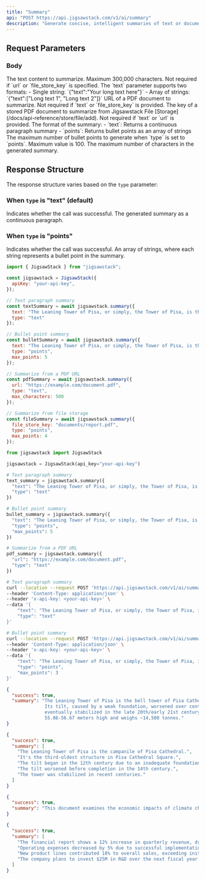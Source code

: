 ```yaml
---
title: "Summary"
api: "POST https://api.jigsawstack.com/v1/ai/summary"
description: "Generate concise, intelligent summaries of text or documents with AI"
---
```


## Request Parameters

### Body

<ParamField body="text" type="string | string[]">
  The text content to summarize. Maximum 300,000 characters.
  Not required if `url` or `file_store_key` is specified.
  The `text` parameter supports two formats:
  - Single string: `{"text":"Your long text here"}`
  - Array of strings: `{"text":["Long text 1", "Long text 2"]}`
</ParamField>

<ParamField body="url" type="string">
  URL of a PDF document to summarize.
  Not required if `text` or `file_store_key` is provided.
</ParamField>

<ParamField body="file_store_key" type="string">
  The key of a stored PDF document to summarize from Jigsawstack File 
  [Storage](/docs/api-reference/store/file/add).
  Not required if `text` or `url` is provided.
</ParamField>

<ParamField body="type" type="string" default="text">
  The format of the summary:
  - `text`: Returns a continuous paragraph summary
  - `points`: Returns bullet points as an array of strings
</ParamField>

<ParamField body="max_points" type="number" default="2">
  The maximum number of bullet points to generate when `type` is set to `points`.
  Maximum value is 100.
</ParamField>

<ParamField body="max_characters" type="number">
  The maximum number of characters in the generated summary.
</ParamField>

<Snippet file="header.mdx" />

## Response Structure

The response structure varies based on the `type` parameter:

### When `type` is "text" (default)

<ResponseField name="success" type="boolean">
  Indicates whether the call was successful.
</ResponseField>

<ResponseField name="summary" type="string">
  The generated summary as a continuous paragraph.
</ResponseField>

### When `type` is "points"

<ResponseField name="success" type="boolean">
  Indicates whether the call was successful.
</ResponseField>

<ResponseField name="summary" type="string[]">
  An array of strings, where each string represents a bullet point in the summary.
</ResponseField>

<RequestExample>

```javascript Javascript
import { JigsawStack } from "jigsawstack";

const jigsawstack = JigsawStack({
  apiKey: "your-api-key",
});

// Text paragraph summary
const textSummary = await jigsawstack.summary({
  text: "The Leaning Tower of Pisa, or simply, the Tower of Pisa, is the campanile, or freestanding bell tower, of Pisa Cathedral. It is situated behind the Cathedral and is the third-oldest structure in the city's Cathedral Square, after the Cathedral and the Baptistry. The tower's tilt began during construction in the 12th century, caused by an inadequate foundation on ground too soft on one side to properly support the structure's weight. The tilt increased in the decades before the structure was completed in the 14th century. It gradually increased until the structure was stabilized by efforts in the late 20th and early 21st centuries. The height of the tower is 55.86 metres (183.27 feet) from the ground on the low side and 56.67 metres (185.93 feet) on the high side. The width of the walls at the base is 2.44 m (8 ft 0.06 in). Its weight is estimated at 14,500 tonnes. The tower has 296 or 294 steps; the seventh floor has two fewer steps on the north-facing staircase.",
  type: "text"
});

// Bullet point summary
const bulletSummary = await jigsawstack.summary({
  text: "The Leaning Tower of Pisa, or simply, the Tower of Pisa, is the campanile, or freestanding bell tower, of Pisa Cathedral. It is situated behind the Cathedral and is the third-oldest structure in the city's Cathedral Square, after the Cathedral and the Baptistry. The tower's tilt began during construction in the 12th century, caused by an inadequate foundation on ground too soft on one side to properly support the structure's weight. The tilt increased in the decades before the structure was completed in the 14th century. It gradually increased until the structure was stabilized by efforts in the late 20th and early 21st centuries. The height of the tower is 55.86 metres (183.27 feet) from the ground on the low side and 56.67 metres (185.93 feet) on the high side. The width of the walls at the base is 2.44 m (8 ft 0.06 in). Its weight is estimated at 14,500 tonnes. The tower has 296 or 294 steps; the seventh floor has two fewer steps on the north-facing staircase.",
  type: "points",
  max_points: 5
});

// Summarize from a PDF URL
const pdfSummary = await jigsawstack.summary({
  url: "https://example.com/document.pdf",
  type: "text",
  max_characters: 500
});

// Summarize from file storage
const fileSummary = await jigsawstack.summary({
  file_store_key: "documents/report.pdf",
  type: "points",
  max_points: 4
});
```

```python Python
from jigsawstack import JigsawStack

jigsawstack = JigsawStack(api_key="your-api-key")

# Text paragraph summary
text_summary = jigsawstack.summary({
  "text": "The Leaning Tower of Pisa, or simply, the Tower of Pisa, is the campanile, or freestanding bell tower, of Pisa Cathedral. It is situated behind the Cathedral and is the third-oldest structure in the city's Cathedral Square, after the Cathedral and the Baptistry. The tower's tilt began during construction in the 12th century, caused by an inadequate foundation on ground too soft on one side to properly support the structure's weight. The tilt increased in the decades before the structure was completed in the 14th century. It gradually increased until the structure was stabilized by efforts in the late 20th and early 21st centuries.",
  "type": "text"
})

# Bullet point summary
bullet_summary = jigsawstack.summary({
  "text": "The Leaning Tower of Pisa, or simply, the Tower of Pisa, is the campanile, or freestanding bell tower, of Pisa Cathedral. It is situated behind the Cathedral and is the third-oldest structure in the city's Cathedral Square, after the Cathedral and the Baptistry. The tower's tilt began during construction in the 12th century, caused by an inadequate foundation on ground too soft on one side to properly support the structure's weight. The tilt increased in the decades before the structure was completed in the 14th century. It gradually increased until the structure was stabilized by efforts in the late 20th and early 21st centuries.",
  "type": "points",
  "max_points": 5
})

# Summarize from a PDF URL
pdf_summary = jigsawstack.summary({
  "url": "https://example.com/document.pdf",
  "type": "text"
})
```

```bash cURL
# Text paragraph summary
curl --location --request POST 'https://api.jigsawstack.com/v1/ai/summary' \
--header 'Content-Type: application/json' \
--header 'x-api-key: <your-api-key>' \
--data '{
    "text": "The Leaning Tower of Pisa, or simply, the Tower of Pisa, is the campanile, or freestanding bell tower, of Pisa Cathedral. It is situated behind the Cathedral and is the third-oldest structure in the city'\''s Cathedral Square, after the Cathedral and the Baptistry. The tower'\''s tilt began during construction in the 12th century, caused by an inadequate foundation on ground too soft on one side to properly support the structure'\''s weight.",
    "type": "text"
}'

# Bullet point summary
curl --location --request POST 'https://api.jigsawstack.com/v1/ai/summary' \
--header 'Content-Type: application/json' \
--header 'x-api-key: <your-api-key>' \
--data '{
    "text": "The Leaning Tower of Pisa, or simply, the Tower of Pisa, is the campanile, or freestanding bell tower, of Pisa Cathedral. It is situated behind the Cathedral and is the third-oldest structure in the city'\''s Cathedral Square, after the Cathedral and the Baptistry. The tower'\''s tilt began during construction in the 12th century, caused by an inadequate foundation on ground too soft on one side to properly support the structure'\''s weight.",
    "type": "points",
    "max_points": 3
}'
```

</RequestExample>

<ResponseExample>

```json Text Summary Response
{
  "success": true,
  "summary": "The Leaning Tower of Pisa is the bell tower of Pisa Cathedral.  
              Its tilt, caused by a weak foundation, worsened over centuries, 
              eventually stabilized in the late 20th/early 21st century.  It's 
              55.86-56.67 meters high and weighs ~14,500 tonnes."
}
```

```json Bullet Points Summary Response
{
  "success": true,
  "summary": [
    "The Leaning Tower of Pisa is the campanile of Pisa Cathedral.",
    "It's the third-oldest structure in Pisa Cathedral Square.",
    "The tilt began in the 12th century due to an inadequate foundation.",
    "The tilt worsened before completion in the 14th century.",
    "The tower was stabilized in recent centuries."
  ]
}
```

```json PDF Summary Response
{
  "success": true,
  "summary": "This document examines the economic impacts of climate change across different sectors. It highlights how rising temperatures affect agricultural productivity, with crop yields expected to decline by 15-25% by 2050 in tropical regions. Coastal cities face increased flooding risks, potentially causing $1 trillion in damages annually by 2050. The report recommends immediate investment in renewable energy infrastructure and climate-resilient agriculture to mitigate these impacts."
}
```

```json File Storage Points Summary Response
{
  "success": true,
  "summary": [
    "The financial report shows a 12% increase in quarterly revenue, driven primarily by expansion in the APAC region.",
    "Operating expenses decreased by 5% due to successful implementation of automation technologies.",
    "New product lines contributed 18% to overall sales, exceeding initial projections by 7%.",
    "The company plans to invest $25M in R&D over the next fiscal year to maintain competitive advantage."
  ]
}
```

</ResponseExample>